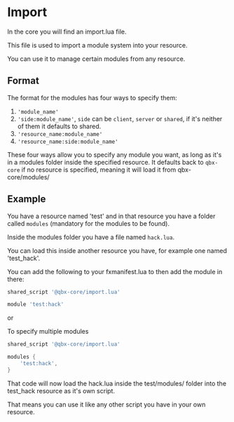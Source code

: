 # Import

In the core you will find an import.lua file.

This file is used to import a module system into your resource.

You can use it to manage certain modules from any resource.

## Format

The format for the modules has four ways to specify them:

1. `'module_name'`
2. `'side:module_name'`, `side` can be `client`, `server` or `shared`, if it's neither of them it defaults to shared.
3. `'resource_name:module_name'`
4. `'resource_name:side:module_name'`

These four ways allow you to specify any module you want, as long as it's in a modules folder inside the specified resource.
It defaults back to `qbx-core` if no resource is specified, meaning it will load it from qbx-core/modules/

## Example

You have a resource named 'test' and in that resource you have a folder called `modules` (mandatory for the modules to be found).

Inside the modules folder you have a file named `hack.lua`.

You can load this inside another resource you have, for example one named 'test_hack'.

You can add the following to your fxmanifest.lua to then add the module in there:

```lua
shared_script '@qbx-core/import.lua'

module 'test:hack'
```

or

To specify multiple modules
```lua
shared_script '@qbx-core/import.lua'

modules {
    'test:hack',
}
```

That code will now load the hack.lua inside the test/modules/ folder into the test_hack resource as it's own script.

That means you can use it like any other script you have in your own resource.